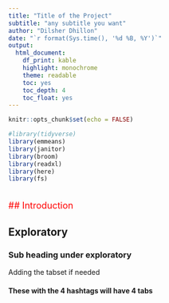 ```yaml
---
title: "Title of the Project"
subtitle: "any subtitle you want"  
author: "Dilsher Dhillon"
date: "`r format(Sys.time(), '%d %B, %Y')`"
output:
  html_document: 
    df_print: kable
    highlight: monochrome
    theme: readable
    toc: yes
    toc_depth: 4
    toc_float: yes
---
```


<style type="text/css">
#TOC {
  color: red; 
}

</style>

<style>
.list-group-item.active, .list-group-item.active:focus, .list-group-item.active:hover {
    background-color: #FFC300;
}
</style>


<style> 
a:hover, a:focus{
color: red;
}
</style>


<style>  
.nav-tabs > li.active >a, .nav-tabs > li.active > a:hover, .nav-tabs > li.active > a:focus {
color: red;
}

a{
color: red;
}
</style>



```r
knitr::opts_chunk$set(echo = FALSE)
```



```r
#library(tidyverse)
library(emmeans)  
library(janitor)  
library(broom)
library(readxl)
library(here)
library(fs)
```

<font size="4" color="red">  
## Introduction   
</font> 


## Exploratory    




### Sub heading under exploratory  {.tabset}
Adding the tabset if needed 

####  These with the 4 hashtags will have 4 tabs   















